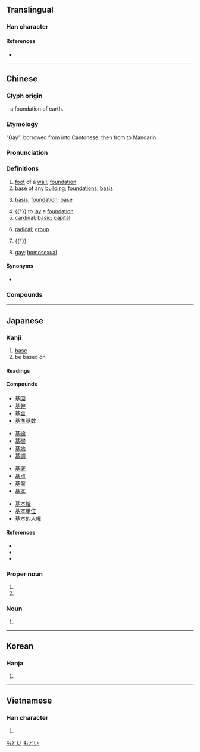 {{character info/new}}
==Translingual==
{{stroke order|strokes=11}}

===Han character===
{{Han char|rn=32|rad=土|as=08|sn=11|four=44104|canj=TCG|ids=⿱其土}}

====References====
* {{Han ref|kx=0231.120|dkj=05197|dj=0468.050|hdz=10449.070|uh=57FA|ud=22522|bh=B0F2|bd=45298}}

----

==Chinese==
{{zh-forms|alt=𡉊,𡉝,𡋵,踑,𨄎}}

===Glyph origin===
{{Han etyl}}
{{Han compound|其|土|t2=earth|ls=psc|c1=p|c2=s}} – a foundation of earth.

===Etymology===
{{etystub|lang=zh}}

“Gay”: borrowed from {{bor|zh|en|gay}} into Cantonese, then from {{der|cmn|yue|-}} to Mandarin.

===Pronunciation===
{{zh-pron
|m=jī
|m-s=
|c=gei1
|c-t=
|g=
|h=pfs=kî
|j=
|mb=gí
|md=gĭ
|mn=ki
|mn-t=gi1
|w=1ji
|x=
|mc=y
|oc=y
|cat=n
}}

===Definitions===
{{zh-hanzi}}

# [[foot]] of a [[wall]]; [[foundation]]
# [[base]] of any [[building]]; [[foundation]]s; [[basis]]
# {{lb|zh|figurative}} [[basis]]; [[foundation]]; [[base]]
# {{†}} to [[lay]] a [[foundation]]
# [[cardinal]]; [[basic]]; [[capital]]
# {{lb|zh|chemistry}} [[radical]]; [[group]]
# {{†}} {{zh-alt-form|朞|[[whole]] [[year]], [[month]] or [[day]]}}
# {{lb|zh|loanword|neologism|slang}} [[gay]]; [[homosexual]]
#: {{zh-x|搞基|to be gay; to engage in homosexual activities}}
#: {{zh-x|基友|gay buddy}}

====Synonyms====
* {{sense|gay}} {{q|feminine connotation}} {{zh-l|姬}}

===Compounds===
{{zh-der|基本|基本詞彙|基本單位|基本電荷|基本法|基本功|基本工資|基本建設|基本粒子|基本路線|基本矛盾|基本上|基槽|基層|基礎|基礎教育|基礎科學|基礎課|基礎設施|基地|基點|基調|基督|基督教|基爾|基爾庫克|基爾特|基肥|基輔|基幹|基極|基價|基建|基腳|基金|基坑|基里巴斯|基里科|基隆|基律納|基馬爾|基諾族|基期|基色|基石|基數|基蘇木|基態|基團|基希訥烏|基線|基性岩|基岩|基業|基因|基因工程|基音|基於|基址|基質|基準|迦太基|搞基|基友|基佬|侵蝕基準|兆基|基本學科|基本運算|宅基|基層行政|基礎課程|基趾|愛斯基摩|共同基金|基礎免疫|基層建設|平準基金|復興基地|基座|基扃|基雉|基因治療|基圍|基本國策|巴基斯坦|基多|丕基|培養基|基礎音|基礎代謝|信託基金|勞基法|基輔公國|始基|奠基|基性岩石|基準點|基隆廟口|基金會|基礎工程|基準面|基準兵|基本電費|基本金屬|基本科學|基本教練|基本分析|培基語言|國基|基因突變|地基|基礎條約|基層組織|壩基|厝基|岩基|基隆河|德基水庫|基礎體溫|消基會|沙基慘案|植基|沒根基|氨基比林|比基尼|承基|房基|比基尼島|空軍基地|稅基|根基|登基|海軍基地|班基|海基會|烴基|洋基|洪基|挖基腳|肇基|耶穌基督|筏基|零基預算|腓尼基人|開基|羰基|開發基金|肯塔基州|軍事基地|鹽基|邦基|臺基|經濟基礎|路基|胺基酸|轉換基金|鴻基|鎡基|腓尼基|羥基|赫爾辛基|苄基|維基|高基廟|腓尼基字母|因弗基普|老屋基}}

----

==Japanese==

===Kanji===
{{ja-kanji|grade=5|rs=土08}}

# [[base]]
# be based on

====Readings====
{{ja-readings
|goon=こ
|kanon=き
|kun=もと-, もとい-, もとづく
|nanori=のり, はじむ, はじめ, もと, もとい
}}

====Compounds====
{{top4}}
* [[基因]]
* [[基幹]]
* [[基金]]
* [[基準基数]]
{{mid4}}
* [[基線]]
* [[基礎]]
* [[基地]]
* [[基調]]
{{mid4}}
* [[基底]]
* [[基点]]
* [[基盤]]
* [[基本]]
{{mid4}}
* [[基本給]]
* [[基本単位]]
* [[基本的人権]]
{{bottom}}

====References====
* {{S-JIS|8AEE}}
* {{JIS|3470}}
* {{EUC-JP|BBF9}}

===Proper noun===
{{ja-pos|proper|もとい}}

# {{given name|male|lang=ja}}
# {{surname|lang=ja}}

===Noun===
{{ja-kanjitab|もと|yomi=kun}}
{{ja-noun|もと}}

# {{alternative form of|元|lang=ja}}

[[Category:Japanese male given names|もとい]]
[[Category:Japanese surnames|もとい]]

----

==Korean==

===Hanja===
{{ko-hanja|hangeul=기|rv=gi|mr=ki}}

# {{defn|lang=ko|sort=土08}}

----

==Vietnamese==

===Han character===
{{vi-hantu|cơ|rs=土08}}

# {{defn|lang=vi|sort=土08}}